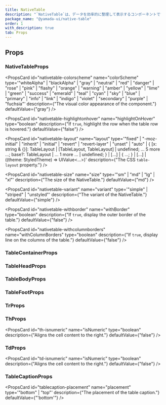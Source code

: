```yaml
---
title: NativeTable
description: "`NativeTable`は、データを効率的に整理して表示するコンポーネントです。"
package_name: "@yamada-ui/native-table"
order: 1
with_description: true
tab: Props
---
```


## Props

### NativeTableProps

<PropsCard
  id="nativetable-colorscheme"
  name="colorScheme"
  type='"whiteAlpha" | "blackAlpha" | "gray" | "neutral" | "red" | "danger" | "rose" | "pink" | "flashy" | "orange" | "warning" | "amber" | "yellow" | "lime" | "green" | "success" | "emerald" | "teal" | "cyan" | "sky" | "blue" | "primary" | "info" | "link" | "indigo" | "violet" | "secondary" | "purple" | "fuchsia"'
  description={"The visual color appearance of the component."}
  defaultValue={"gray"}
/>

<PropsCard
  id="nativetable-highlightonhover"
  name="highlightOnHover"
  type="boolean"
  description={"If `true`, highlight the row when the table row is hovered."}
  defaultValue={"false"}
/>

<PropsCard
  id="nativetable-layout"
  name="layout"
  type='"fixed" | "-moz-initial" | "inherit" | "initial" | "revert" | "revert-layer" | "unset" | "auto" | { [x: string & {}]: TableLayout | [TableLayout, TableLayout] | undefined; ... 5 more ...; base?: TableLayout | ... 1 more ... | undefined; } | [...] | { ...; } | [...] | ((theme: StyledTheme) => UIValue<...>)'
  description={"The CSS `table-layout` property."}
/>

<PropsCard
  id="nativetable-size"
  name="size"
  type='"sm" | "md" | "lg" | "xl"'
  description={"The size of the NativeTable."}
  defaultValue={"md"}
/>

<PropsCard
  id="nativetable-variant"
  name="variant"
  type='"simple" | "striped" | "unstyled"'
  description={"The variant of the NativeTable."}
  defaultValue={"simple"}
/>

<PropsCard
  id="nativetable-withborder"
  name="withBorder"
  type="boolean"
  description={"If `true`, display the outer border of the table."}
  defaultValue={"false"}
/>

<PropsCard
  id="nativetable-withcolumnborders"
  name="withColumnBorders"
  type="boolean"
  description={"If `true`, display line on the columns of the table."}
  defaultValue={"false"}
/>

### TableContainerProps

### TableHeadProps

### TableBodyProps

### TableFootProps

### TrProps

### ThProps

<PropsCard
  id="th-isnumeric"
  name="isNumeric"
  type="boolean"
  description={"Aligns the cell content to the right."}
  defaultValue={"false"}
/>

### TdProps

<PropsCard
  id="td-isnumeric"
  name="isNumeric"
  type="boolean"
  description={"Aligns the cell content to the right."}
  defaultValue={"false"}
/>

### TableCaptionProps

<PropsCard
  id="tablecaption-placement"
  name="placement"
  type='"bottom" | "top"'
  description={"The placement of the table caption."}
  defaultValue={"'bottom'"}
/>
